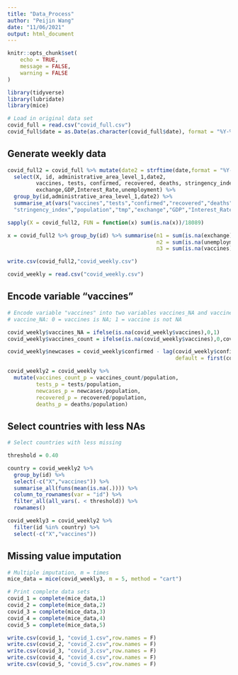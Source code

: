 ```yaml
---
title: "Data_Process"
author: "Peijin Wang"
date: "11/06/2021"
output: html_document
---
```


```r
knitr::opts_chunk$set(
	echo = TRUE,
	message = FALSE,
	warning = FALSE
)
```

```r
library(tidyverse)
library(lubridate)
library(mice)
```

```r
# Load in original data set
covid_full = read.csv("covid_full.csv")
covid_full$date = as.Date(as.character(covid_full$date), format = "%Y-%m-%d")
```

## Generate weekly data
```r
covid_full2 = covid_full %>% mutate(date2 = strftime(date,format = "%Y-%W",tz = "CET")) %>% 
  select(X, id, administrative_area_level_1,date2,
         vaccines, tests, confirmed, recovered, deaths, stringency_index,population,tmp,
         exchange,GDP,Interest_Rate,unemployment) %>% 
  group_by(id,administrative_area_level_1,date2) %>% 
  summarise_at(vars("vaccines","tests","confirmed","recovered","deaths",
  "stringency_index","population","tmp","exchange","GDP","Interest_Rate","unemployment"),funs(mean(., na.rm = TRUE)))

sapply(X = covid_full2, FUN = function(x) sum(is.na(x))/18089)

x = covid_full2 %>% group_by(id) %>% summarise(n1 = sum(is.na(exchange)),
                                               n2 = sum(is.na(unemployment)), 
                                               n3 = sum(is.na(vaccines)))
```

```r
write.csv(covid_full2,"covid_weekly.csv")
```


```r
covid_weekly = read.csv("covid_weekly.csv")
```

## Encode variable "vaccines"
```r
# Encode variable "vaccines" into two variables vaccines_NA and vaccines_count
# vaccine_NA: 0 = vaccines is NA; 1 = vaccine is not NA

covid_weekly$vaccines_NA = ifelse(is.na(covid_weekly$vaccines),0,1)
covid_weekly$vaccines_count = ifelse(is.na(covid_weekly$vaccines),0,covid_weekly$vaccines)

covid_weekly$newcases = covid_weekly$confirmed - lag(covid_weekly$confirmed,
                                                     default = first(covid_weekly$confirmed))

covid_weekly2 = covid_weekly %>% 
  mutate(vaccines_count_p = vaccines_count/population,
         tests_p = tests/population,
         newcases_p = newcases/population,
         recovered_p = recovered/population,
         deaths_p = deaths/population)
```


## Select countries with less NAs
```r
# Select countries with less missing

threshold = 0.40

country = covid_weekly2 %>% 
  group_by(id) %>% 
  select(-c("X","vaccines")) %>% 
  summarise_all(funs(mean(is.na(.)))) %>% 
  column_to_rownames(var = "id") %>% 
  filter_all(all_vars(. < threshold)) %>% 
  rownames()

covid_weekly3 = covid_weekly2 %>% 
  filter(id %in% country) %>% 
  select(-c("X","vaccines"))

```

## Missing value imputation
```r
# Multiple imputation, m = times
mice_data = mice(covid_weekly3, m = 5, method = "cart")

# Print complete data sets
covid_1 = complete(mice_data,1)
covid_2 = complete(mice_data,2)
covid_3 = complete(mice_data,3)
covid_4 = complete(mice_data,4)
covid_5 = complete(mice_data,5)

write.csv(covid_1, "covid_1.csv",row.names = F)
write.csv(covid_2, "covid_2.csv",row.names = F)
write.csv(covid_3, "covid_3.csv",row.names = F)
write.csv(covid_4, "covid_4.csv",row.names = F)
write.csv(covid_5, "covid_5.csv",row.names = F)
```


